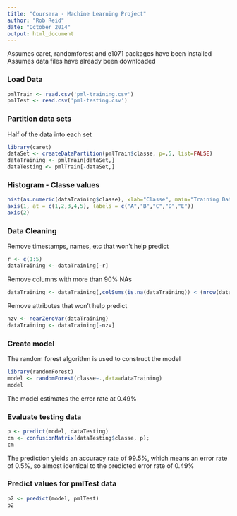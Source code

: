 ```yaml
---
title: "Coursera - Machine Learning Project"
author: "Rob Reid"
date: "October 2014"
output: html_document
---
```


Assumes caret, randomforest and e1071 packages have been installed
Assumes data files have already been downloaded

### Load Data###
```r
pmlTrain <- read.csv('pml-training.csv')
pmlTest <- read.csv('pml-testing.csv')
```

### Partition data sets### 
Half of the data into each set
```r
library(caret)
dataSet <- createDataPartition(pmlTrain$classe, p=.5, list=FALSE)
dataTraining <- pmlTrain[dataSet,]
dataTesting <- pmlTrain[-dataSet,]
```

###  Histogram - Classe values### 
```r
hist(as.numeric(dataTraining$classe), xlab="Classe", main="Training Data Set", axes=FALSE)
axis(1, at = c(1,2,3,4,5), labels = c("A","B","C","D","E"))
axis(2)
```

### Data Cleaning### 

Remove timestamps, names, etc that won't help predict
```r
r <- c(1:5)
dataTraining <- dataTraining[-r]
```

Remove columns with more than 90% NAs
```r
dataTraining <- dataTraining[,colSums(is.na(dataTraining)) < (nrow(dataTraining) * .9)]
```

Remove attributes that won't help predict
```r
nzv <- nearZeroVar(dataTraining)
dataTraining <- dataTraining[-nzv]
```

### Create model### 
The random forest algorithm is used to construct the model

```r
library(randomForest)
model <- randomForest(classe~.,data=dataTraining)
model
```

The model estimates the error rate at 0.49% 

### Evaluate testing data### 
```r
p <- predict(model, dataTesting)
cm <- confusionMatrix(dataTesting$classe, p);
cm
```
The prediction yields an accuracy rate of 99.5%, which means an error rate of 0.5%, so almost identical to the predicted error rate of 0.49%

### Predict values for pmlTest data ### 
```r
p2 <- predict(model, pmlTest)
p2
```

